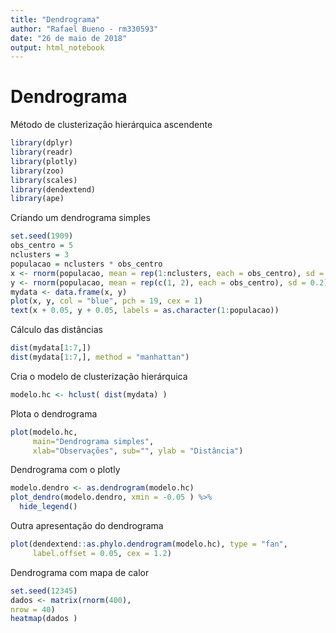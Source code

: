 ```yaml
---
title: "Dendrograma"
author: "Rafael Bueno - rm330593"
date: "26 de maio de 2018"
output: html_notebook
---
```


# Dendrograma

Método de clusterização hierárquica ascendente


```r
library(dplyr)
library(readr)
library(plotly)
library(zoo)
library(scales)
library(dendextend)
library(ape)
```


Criando um dendrograma simples

```r
set.seed(1909)
obs_centro = 5
nclusters = 3
populacao = nclusters * obs_centro
x <- rnorm(populacao, mean = rep(1:nclusters, each = obs_centro), sd = 0.2)
y <- rnorm(populacao, mean = rep(c(1, 2), each = obs_centro), sd = 0.2)
mydata <- data.frame(x, y)
plot(x, y, col = "blue", pch = 19, cex = 1)
text(x + 0.05, y + 0.05, labels = as.character(1:populacao))
```


Cálculo das distâncias


```r
dist(mydata[1:7,])
dist(mydata[1:7,], method = "manhattan")
```

Cria o modelo de clusterização hierárquica

```r
modelo.hc <- hclust( dist(mydata) )
```

Plota o dendrograma

```r
plot(modelo.hc,
     main="Dendrograma simples",
     xlab="Observações", sub="", ylab = "Distância")
```


Dendrograma com o plotly

```r
modelo.dendro <- as.dendrogram(modelo.hc)
plot_dendro(modelo.dendro, xmin = -0.05 ) %>% 
  hide_legend() 
```

Outra apresentação do dendrograma

```r
plot(dendextend::as.phylo.dendrogram(modelo.hc), type = "fan", 
     label.offset = 0.05, cex = 1.2)
```

Dendrograma com mapa de calor

```r
set.seed(12345)
dados <- matrix(rnorm(400),
nrow = 40)
heatmap(dados )
```







